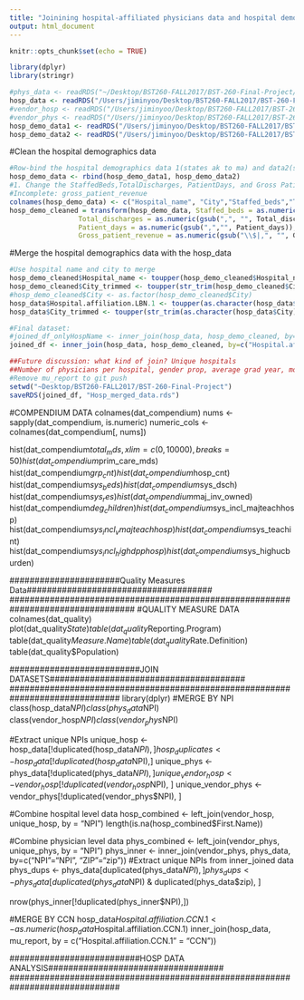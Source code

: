 ```yaml
---
title: "Joinining hospital-affiliated physicians data and hospital demographics data"
output: html_document
---
```


```r
knitr::opts_chunk$set(echo = TRUE)
```

```r
library(dplyr)
library(stringr)

#phys_data <- readRDS("~/Desktop/BST260-FALL2017/BST-260-Final-Project/phys.rds")
hosp_data <- readRDS("/Users/jiminyoo/Desktop/BST260-FALL2017/BST-260-Final-Project/hosp.rds")
#vendor_hosp <- readRDS("/Users/jiminyoo/Desktop/BST260-FALL2017/BST-260-Final-Project/vendor_hosp.rds")
#vendor_phys <- readRDS("/Users/jiminyoo/Desktop/BST260-FALL2017/BST-260-Final-Project/vendor_phys.rds")
hosp_demo_data1 <- readRDS("/Users/jiminyoo/Desktop/BST260-FALL2017/BST-260-Final-Project/hosp_demo_part1.rds")
hosp_demo_data2 <- readRDS("/Users/jiminyoo/Desktop/BST260-FALL2017/BST-260-Final-Project/hosp_demo_part2.rds")
```


#Clean the hospital demographics data

```r
#Row-bind the hospital demographics data 1(states ak to ma) and data2(states md to wy)
hosp_demo_data <- rbind(hosp_demo_data1, hosp_demo_data2)
#1. Change the StaffedBeds,TotalDischarges, PatientDays, and Gross PatientRevenue into numeric vectors
#Incomplete: gross_patient_revenue
colnames(hosp_demo_data) <- c("Hospital_name", "City","Staffed_beds","Total_discharges", "Patient_days","Gross_patient_revenue", "State")
hosp_demo_cleaned = transform(hosp_demo_data, Staffed_beds = as.numeric(gsub(",", "", Staffed_beds)), 
                 Total_discharges = as.numeric(gsub(",", "", Total_discharges)),
                 Patient_days = as.numeric(gsub(",","", Patient_days)),
                 Gross_patient_revenue = as.numeric(gsub("\\$|,", "", Gross_patient_revenue)))
```

#Merge the hospital demographics data with the hosp_data
```r
#Use hospital name and city to merge
hosp_demo_cleaned$Hospital_name <- toupper(hosp_demo_cleaned$Hospital_name)
hosp_demo_cleaned$City_trimmed <- toupper(str_trim(hosp_demo_cleaned$City))
#hosp_demo_cleaned$City <- as.factor(hosp_demo_cleaned$City)
hosp_data$Hospital.affiliation.LBN.1 <- toupper(as.character(hosp_data$Hospital.affiliation.LBN.1))
hosp_data$City_trimmed <- toupper(str_trim(as.character(hosp_data$City)))

#Final dataset:
#joined_df_onlyHospName <- inner_join(hosp_data, hosp_demo_cleaned, by=c("Hospital.affiliation.LBN.1"="Hospital_name"))
joined_df <- inner_join(hosp_data, hosp_demo_cleaned, by=c("Hospital.affiliation.LBN.1"="Hospital_name", "City_trimmed"="City_trimmed"))

##Future discussion: what kind of join? Unique hospitals
##Number of physicians per hospital, gender prop, average grad year, most populat specialty, number of speciaties
#Remove mu_report to git push 
setwd("~Desktop/BST260-FALL2017/BST-260-Final-Project")
saveRDS(joined_df, "Hosp_merged_data.rds")
```





















#COMPENDIUM DATA
colnames(dat_compendium)
nums <- sapply(dat_compendium, is.numeric)
numeric_cols <- colnames(dat_compendium[, nums])


hist(dat_compendium$total_mds, xlim=c(0,10000), breaks=50)
hist(dat_compendium$prim_care_mds)
hist(dat_compendium$grp_cnt)
hist(dat_compendium$hosp_cnt)
hist(dat_compendium$sys_beds)
hist(dat_compendium$sys_dsch)
hist(dat_compendium$sys_res)
hist(dat_compendium$maj_inv_owned)
hist(dat_compendium$deg_children)
hist(dat_compendium$sys_incl_majteachhosp)
hist(dat_compendium$sys_incl_vmajteachhosp)
hist(dat_compendium$sys_teachint)
hist(dat_compendium$sys_incl_highdpphosp)
hist(dat_compendium$sys_highucburden)


#################################################################################
######################Quality Measures Data#####################################
#################################################################################
#QUALITY MEASURE DATA
colnames(dat_quality)
plot(dat_quality$State)
table(dat_quality$Reporting.Program)
table(dat_quality$Measure.Name)
table(dat_quality$Rate.Definition)
table(dat_quality$Population)


##############################################################################
##########################JOIN DATASETS#######################################
##############################################################################
library(dplyr)
#MERGE BY NPI
class(hosp_data$NPI)
class(phys_data$NPI)
class(vendor_hosp$NPI)
class(vendor_phys$NPI)

#Extract unique NPIs
unique_hosp <- hosp_data[!duplicated(hosp_data$NPI),]
hosp_duplicates <- hosp_data[!duplicated(hosp_data$NPI),]
unique_phys <- phys_data[!duplicated(phys_data$NPI), ]
unique_vendor_hosp <- vendor_hosp[!duplicated(vendor_hosp$NPI), ]
unique_vendor_phys <- vendor_phys[!duplicated(vendor_phys$NPI), ]

#Combine hospital level data 
hosp_combined <-  left_join(vendor_hosp, unique_hosp, by = "NPI")
length(is.na(hosp_combined$First.Name))

#Combine physician level data
phys_combined <- left_join(vendor_phys, unique_phys, by = "NPI")
phys_inner <- inner_join(vendor_phys, phys_data, by=c("NPI"="NPI", "ZIP"="zip"))
#Extract unique NPIs from inner_joined data 
phys_dups <- phys_data[duplicated(phys_data$NPI),]
phys_dups <- phys_data[duplicated(phys_data$NPI) & duplicated(phys_data$zip), ]

nrow(phys_inner[!duplicated(phys_inner$NPI),])


#MERGE BY CCN
hosp_data$Hospital.affiliation.CCN.1 <- as.numeric(hosp_data$Hospital.affiliation.CCN.1)
inner_join(hosp_data, mu_report, by = c("Hospital.affiliation.CCN.1" = "CCN"))

##############################################################################
##########################HOSP DATA ANALYSIS###################################
##############################################################################

